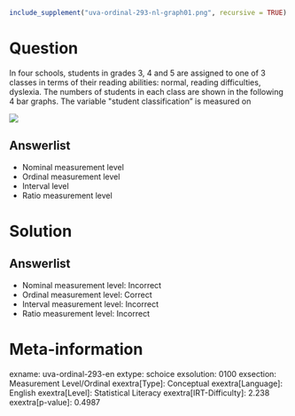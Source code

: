 ```r
include_supplement("uva-ordinal-293-nl-graph01.png", recursive = TRUE)
```

Question
========

In four schools, students in grades 3, 4 and 5 are assigned to one of 3 classes in terms of their reading abilities: normal, reading difficulties, dyslexia. The numbers of students in each class are shown in the following 4 bar graphs. The variable \"student classification" is measured on

![](uva-ordinal-293-nl-graph01.png)

Answerlist
----------

* Nominal measurement level
* Ordinal measurement level
* Interval level
* Ratio measurement level

Solution
========

Answerlist
----------

* Nominal measurement level: Incorrect
* Ordinal measurement level: Correct
* Interval measurement level: Incorrect
* Ratio measurement level: Incorrect

Meta-information
================
exname: uva-ordinal-293-en
extype: schoice
exsolution: 0100
exsection: Measurement Level/Ordinal
exextra[Type]: Conceptual
exextra[Language]: English
exextra[Level]: Statistical Literacy
exextra[IRT-Difficulty]: 2.238
exextra[p-value]: 0.4987
